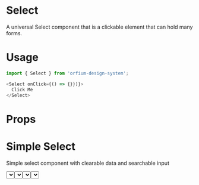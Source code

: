 
<Meta title="Design System|Select" component={Select} />

# Select

A universal Select component that is a clickable element that can hold many forms.

# Usage

```js
import { Select } from 'orfium-design-system';

<Select onClick={() => {}})}>
  Click Me
</Select>
```

# Props

<Props of={Select} />

# Simple Select

Simple select component with clearable data and searchable input

<Preview>
  <Story name="Simple Select">
    <Stack>
      <Select
        isClearable
        label={'Flavour'}
        isSearchable
        options={[
          { value: 'chocolate', label: 'Chocolate' },
          { value: 'strawberry', label: 'Strawberry' },
          { value: 'banana', label: 'Banana' },
          { value: 'citrus', label: 'Citrus' },
          { value: 'vanilla', label: 'Vanilla', isDisabled: true },
        ]}
        defaultValue={{ value: 'chocolate', label: 'Chocolate' }}
      />
      <Select
        isClearable
        label={'Flavour'}
        isSearchable
        error
        options={[
          { value: 'chocolate', label: 'Chocolate' },
          { value: 'strawberry', label: 'Strawberry' },
          { value: 'banana', label: 'Banana' },
          { value: 'citrus', label: 'Citrus' },
          { value: 'vanilla', label: 'Vanilla', isDisabled: true },
        ]}
        defaultValue={{ value: 'chocolate', label: 'Chocolate' }}
      />
    </Stack>
  </Story>
</Preview>

# Multi Tag Select

Multi Tag Select

<Preview>
  <Story name="Multi Tag Select">
    <Stack>
      <Select
        isClearable
        multi
        label={'Flavour'}
        options={[
          { value: 'chocolate', label: 'Chocolate' },
          { value: 'strawberry', label: 'Strawberry' },
          { value: 'banana', label: 'Banana' },
          { value: 'citrus', label: 'Citrus' },
          { value: 'vanilla', label: 'Vanilla', isDisabled: true },
        ]}
      />
      <Select
        isClearable
        multi
        label={'Flavour'}
        error
        options={[
          { value: 'chocolate', label: 'Chocolate' },
          { value: 'strawberry', label: 'Strawberry' },
          { value: 'banana', label: 'Banana' },
          { value: 'citrus', label: 'Citrus' },
          { value: 'vanilla', label: 'Vanilla', isDisabled: true },
        ]}
      />
    </Stack>
  </Story>
</Preview>
